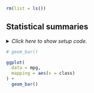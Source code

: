 ```r
rm(list = ls())
```


## Statistical summaries

<details><summary>*Click here to show setup code.*</summary>
```r
### Statistical summaries

```
```r
library(tidyverse)
```
</details>


```r
# geom_bar()
```
```r
ggplot(
  data = mpg,
  mapping = aes(x = class)
) +
  geom_bar()
```
